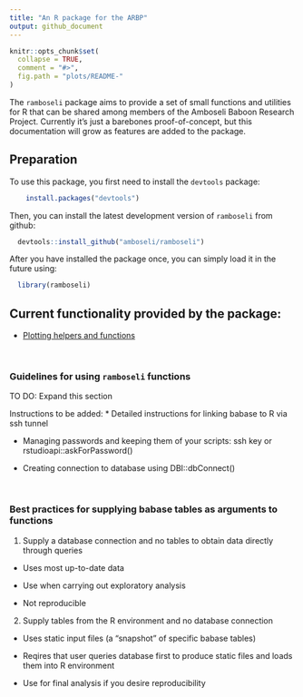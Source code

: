 ```yaml
---
title: "An R package for the ARBP"
output: github_document
---
```


```r
knitr::opts_chunk$set(
  collapse = TRUE,
  comment = "#>",
  fig.path = "plots/README-"
)
```

The `ramboseli` package aims to provide a set of small functions and utilities for R that can be shared among members of the Amboseli Baboon Research Project. Currently it's just a barebones proof-of-concept, but this documentation will grow as features are added to the package.

## Preparation

To use this package, you first need to install the `devtools` package:

```r
    install.packages("devtools")
```

Then, you can install the latest development version of `ramboseli` from github:

```r
  devtools::install_github("amboseli/ramboseli")
```

After you have installed the package once, you can simply load it in the future using:

```r
  library(ramboseli)
```


## Current functionality provided by the package:

- [Plotting helpers and functions](documentation/plotting.md)

<br>

### Guidelines for using `ramboseli` functions

TO DO: Expand this section

Instructions to be added:
* Detailed instructions for linking babase to R via ssh tunnel

* Managing passwords and keeping them of your scripts: ssh key or rstudioapi::askForPassword()

* Creating connection to database using DBI::dbConnect()

<br>

### Best practices for supplying babase tables as arguments to functions
1. Supply a database connection and no tables to obtain data directly through queries

  - Uses most up-to-date data
  
  - Use when carrying out exploratory analysis
  
  - Not reproducible
  
2. Supply tables from the R environment and no database connection

  - Uses static input files (a "snapshot" of specific babase tables)
  
  - Reqires that user queries database first to produce static files and loads them into R environment
  
  - Use for final analysis if you desire reproducibility
  
